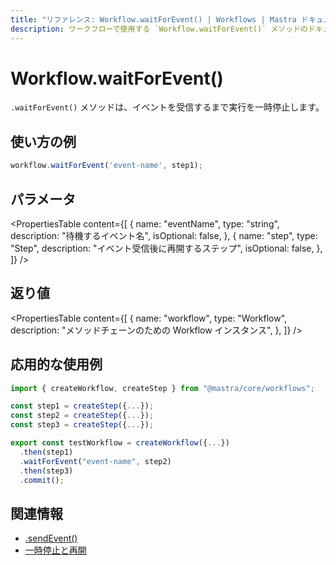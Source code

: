 ```yaml
---
title: "リファレンス: Workflow.waitForEvent() | Workflows | Mastra ドキュメント"
description: ワークフローで使用する `Workflow.waitForEvent()` メソッドのドキュメント。イベントを受信するまで実行を一時停止します。
---
```


# Workflow.waitForEvent()

`.waitForEvent()` メソッドは、イベントを受信するまで実行を一時停止します。

## 使い方の例

```typescript copy
workflow.waitForEvent('event-name', step1);
```


## パラメータ

<PropertiesTable
  content={[
    {
      name: "eventName",
      type: "string",
      description: "待機するイベント名",
      isOptional: false,
    },
    {
      name: "step",
      type: "Step",
      description: "イベント受信後に再開するステップ",
      isOptional: false,
    },
  ]}
/>

## 返り値

<PropertiesTable
  content={[
    {
      name: "workflow",
      type: "Workflow",
      description: "メソッドチェーンのための Workflow インスタンス",
    },
  ]}
/>

## 応用的な使用例

```typescript showLineNumbers copy
import { createWorkflow, createStep } from "@mastra/core/workflows";

const step1 = createStep({...});
const step2 = createStep({...});
const step3 = createStep({...});

export const testWorkflow = createWorkflow({...})
  .then(step1)
  .waitForEvent("event-name", step2)
  .then(step3)
  .commit();
```


## 関連情報

- [.sendEvent()](./sendEvent.mdx)
- [一時停止と再開](../../../docs/workflows/suspend-and-resume.mdx#sleep--events)